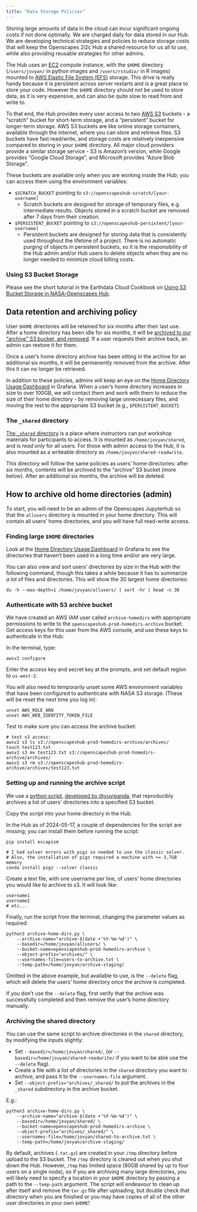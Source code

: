 ```yaml
---
title: "Data Storage Policies"
---
```


Storing large amounts of data in the cloud can incur significant ongoing costs if not done optimally. We are charged daily for data stored in our Hub. We are developing technical strategies and policies to reduce storage costs that will keep the Openscapes 2i2c Hub a shared resource for us all to use, while also providing reusable strategies for other admins.

The Hub uses an [EC2](https://aws.amazon.com/ec2/) compute instance, with the
`$HOME` directory (`/users/jovyan/` in python images and `/users/rstudio/` in R
images) mounted to [AWS Elastic File System (EFS)](https://aws.amazon.com/efs/)
storage. This drive is really handy because it is persistent across server
restarts and is a great place to store your code. However the `$HOME` directory
should not be used to store data, as it is very expensive, and can also be quite
slow to read from and write to. 

To that end, the Hub provides every user access to two [AWS
S3](https://aws.amazon.com/s3/) buckets - a "scratch" bucket for short-term
storage, and a "persistent" bucket for longer-term storage. AWS S3 buckets are
like online storage containers, available through the internet, where you can
store and retrieve files. S3 buckets have fast read/write, and storage costs are
relatively inexpensive compared to storing in your `$HOME` directory. All major
cloud providers provide a similar storage service - S3 is Amazon's version, while 
Google provides "Google Cloud Storage", and Microsoft provides "Azure Blob Storage".

These buckets are available only when you are working inside the Hub; you can
access them using the environment variables:

- `$SCRATCH_BUCKET` pointing to `s3://openscapeshub-scratch/[your-username]`
    - Scratch buckets are designed for storage of temporary files, e.g.
      intermediate results. Objects stored in a scratch bucket are removed after
      7 days from their creation.
- `$PERSISTENT_BUCKET` pointing to `s3://openscapeshub-persistent/[your-username]`
    - Persistent buckets are designed for storing data that is consistently used
      throughout the lifetime of a project. There is no automatic purging of
      objects in persistent buckets, so it is the responsibility of the Hub
      admin and/or Hub users to delete objects when they are no longer needed to
      minimize cloud billing costs.

### Using S3 Bucket Storage 

Please see the short tutorial in the Earthdata Cloud Cookbook on 
[Using S3 Bucket Storage in NASA-Openscapes Hub](https://nasa-openscapes.github.io/earthdata-cloud-cookbook/how-tos/using-s3-storage.html).

## Data retention and archiving policy

User `$HOME` directories will be retained for six months after their last use.
After a home directory has been idle for six months, it will be 
[archived to our "archive" S3 bucket, and removed](#how-to-archive-old-home-dir). If a
user requests their archive back, an admin can restore it for them.

Once a user's home directory archive has been sitting in the archive for an 
additional six months, it will be permanently removed from the archive. After
this it can no longer be retrieved. <!-- TODO make this automatic policy in S3 console -->

In addition to these policies, admins will keep an eye on the 
[Home Directory Usage Dashboard](https://grafana.openscapes.2i2c.cloud/d/bd232539-52d0-4435-8a62-fe637dc822be/home-directory-usage-dashboard?orgId=1)
in Grafana. When a user's home directory increases in size to over 100GB, we
will contact them and work with them to reduce the size of their home directory
- by removing large unnecessary files, and moving the rest to the appropriate S3
bucket (e.g., `$PERSISTENT_BUCKET`).

### The `_shared` directory

[The `_shared` directory](https://infrastructure.2i2c.org/topic/infrastructure/storage-layer/#shared-directories) 
is a place where instructors can put workshop materials
for participants to access. It is mounted as `/home/jovyan/shared`, and is _read
only_ for all users. For those with admin access to the Hub, it is also mounted
as a writeable directory as `/home/jovyan/shared-readwrite`.

This directory will follow the same policies as users' home directories: after 
six months, contents will be archived to the "archive" S3 bucket (more below). 
After an additional six months, the archive will be deleted.

## How to archive old home directories (admin) {#how-to-archive-old-home-dir}

To start, you will need to be an admin of the Openscapes Jupyterhub so that
the `allusers` directory is mounted in your home directory. This will contain
all users' home directories, and you will have full read-write access.

### Finding large `$HOME` directories

Look at the [Home Directory Usage
Dashboard](https://grafana.openscapes.2i2c.cloud/d/bd232539-52d0-4435-8a62-fe637dc822be/home-directory-usage-dashboard?orgId=1)
in Grafana to see the directories that haven't been used in a long time and/or
are very large.

You can also view and sort users' directories by size in the Hub with the 
following command, though this takes a while because it has to summarize _a lot_ 
of files and directories. This will show the 30 largest home directories:

```
du -h --max-depth=1 /home/jovyan/allusers/ | sort -hr | head -n 30
```

### Authenticate with S3 archive bucket

We have created an AWS IAM user called `archive-homedirs` with appropriate 
permissions to write to the `openscapeshub-prod-homedirs-archive` bucket. 
Get access keys for this user from the AWS console, and use these keys to 
authenticate in the Hub:

In the terminal, type: 

```
awsv2 configure
```

Enter the access key and secret key at the prompts, and set default region to 
`us-west-2`.

You will also need to temporarily unset some AWS environment variables that have 
been configured to authenticate with NASA S3 storage. (These will be reset the next 
time you log in):

```
unset AWS_ROLE_ARN
unset AWS_WEB_IDENTITY_TOKEN_FILE
```

Test to make sure you can access the archive bucket:

```
# test s3 access:
awsv2 s3 ls s3://openscapeshub-prod-homedirs-archive/archives/
touch test123.txt
awsv2 s3 mv test123.txt s3://openscapeshub-prod-homedirs-archive/archives/
awsv2 s3 rm s3://openscapeshub-prod-homedirs-archive/archives/test123.txt
```

### Setting up and running the archive script

We use a [python script](https://github.com/openscapes/openscapes.cloud/blob/main/_scripts/archive-home-dirs.py), [developed by
@yuvipanda](https://github.com/2i2c-org/features/issues/32), that reproducibly
archives a list of users' directories into a specified S3 bucket.

Copy the script into your home directory in the Hub.

In the Hub as of 2024-05-17, a couple of dependencies for the script are
missing; you can install them before running the script:

```
pip install escapism

# I had solver errors with pigz so needed to use the classic solver. 
# Also, the installation of pigz required a machine with >= 3.7GB memory
conda install pigz --solver classic
```

Create a text file, with one username per line, of users' home directories you
would like to archive to s3. It will look like:

```
username1
username2
# etc...
```

Finally, run the script from the terminal, changing the parameter values as required:

```
python3 archive-home-dirs.py \
    --archive-name="archive-$(date +'%Y-%m-%d')" \
    --basedir=/home/jovyan/allusers/ \
    --bucket-name=openscapeshub-prod-homedirs-archive \
    --object-prefix="archives/" \
    --usernames-file=users-to-archive.txt \
    --temp-path=/home/jovyan/archive-staging/
```

Omitted in the above example, but available to use, is the `--delete` flag, 
which will delete the users' home directory once the archive is completed.

If you don't use the `--delete` flag, first verify that the archive was successfully
completed and then remove the user's home directory manually.

### Archiving the shared directory

You can use the same script to archive directories in the `shared` directory, by modifying 
the inputs slightly:

- Set `--basedir=/home/jovyan/shared/`, (or `--basedir=/home/jovyan/shared-readwrite/`
  if you want to be able use the `--delete` flag).
- Create a file with a list of directories in the `shared` directory you want to archive,
  and pass it to the `--usernames-file` argument.
- Set `--object-prefix="archives/_shared/` to put the archives in the `_shared` subdirectory
  in the archive bucket.

E.g.:

```
python3 archive-home-dirs.py \
    --archive-name="archive-$(date +'%Y-%m-%d')" \
    --basedir=/home/jovyan/shared/ \
    --bucket-name=openscapeshub-prod-homedirs-archive \
    --object-prefix="archives/_shared/" \
    --usernames-file=/home/jovyan/shared-to-archive.txt \
    --temp-path=/home/jovyan/archive-staging/
```

By default, archives (`.tar.gz`) are created in your `/tmp` directory before
upload to the S3 bucket. The `/tmp` directory is cleared out when you shut down
the Hub. However, `/tmp` has limited space (80GB shared by up to four users on a
single node), so if you are archiving many large directories, you will likely
need to specify a location in your `$HOME` directory by passing a path to the
`--temp-path` argument. The script will endeavour to clean up after itself and 
remove the `tar.gz` file after uploading, but double check that directory
when you are finished or you may have copies of all of the other user
directories in your own `$HOME`!
